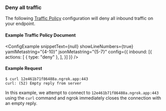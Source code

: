 
### Deny all traffic

The following [Traffic Policy](/docs/tls/traffic-policy/index.mdx) 
configuration will deny all inbound traffic on your endpoint.

#### Example Traffic Policy Document

<ConfigExample
  snippetText={null}
  showLineNumbers={true}
  yamlMetastring="{4-10}"
  jsonMetastring="{5-7}"
  config={{
    inbound: [{
      actions: [
        {
          type: "deny"
        },
      ],
    }]
  }}
/>

#### Example Request

```shell
$ curl 12e461b71f86488a.ngrok.app:443
curl: (52) Empty reply from server
```

In this example, we attempt to connect to `12e461b71f86488a.ngrok.app:443` using 
the `curl` command and ngrok immediately closes the connection with an empty 
reply.